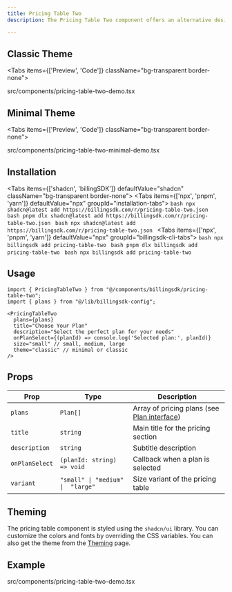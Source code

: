 ```yaml
---
title: Pricing Table Two
description: The Pricing Table Two component offers an alternative design approach for pricing displays. You can use this component to display your pricing plans in an alternative way.

---
```


## Classic Theme

<Tabs items={['Preview', 'Code']} className="bg-transparent border-none">
  <Tab value="Preview" className="border-none bg-transparent p-0 mt-3">
    <PreviewComponents registryName="pricing-table-two">
      <PricingTableTwoDemo />
    </PreviewComponents>
  </Tab>

  <Tab value="Code" className="mt-3">
    <include cwd lang="tsx" meta='title="src/components/pricing-table-two-demo.tsx"'>src/components/pricing-table-two-demo.tsx</include>
  </Tab>
</Tabs>

## Minimal Theme

<Tabs items={['Preview', 'Code']} className="bg-transparent border-none">
  <Tab value="Preview" className="border-none bg-transparent p-0 mt-3">
    <PreviewComponents registryName="pricing-table-two">
      <PricingTableTwoMinimalDemo />
    </PreviewComponents>
  </Tab>


  <Tab value="Code" className="mt-3">
    <include cwd lang="tsx" meta='title="src/components/pricing-table-two-minimal-demo.tsx"'>src/components/pricing-table-two-minimal-demo.tsx</include>
  </Tab>
</Tabs>


## Installation

<Tabs items={['shadcn', 'billingSDK']} defaultValue="shadcn" className="bg-transparent border-none">
  <Tab value="shadcn" className="border-none bg-transparent p-0 mt-3">
    <Tabs items={['npx', 'pnpm', 'yarn']} defaultValue="npx" groupId="installation-tabs">
      <Tab value="npx">
        ```bash
        npx shadcn@latest add https://billingsdk.com/r/pricing-table-two.json
        ```
      </Tab>
      <Tab value="pnpm">
        ```bash
        pnpm dlx shadcn@latest add https://billingsdk.com/r/pricing-table-two.json
        ```
      </Tab>
      <Tab value="yarn">
        ```bash
        npx shadcn@latest add https://billingsdk.com/r/pricing-table-two.json
        ```
      </Tab>
    </Tabs>
  </Tab>
  <Tab value="billingSDK" className="border-none bg-transparent p-0 mt-3">
    <Tabs items={['npx', 'pnpm', 'yarn']} defaultValue="npx" groupId="billingsdk-cli-tabs">
      <Tab value="npx">
        ```bash
        npx billingsdk add pricing-table-two
        ```
      </Tab>
      <Tab value="pnpm">
        ```bash
        pnpm dlx billingsdk add pricing-table-two
        ```
      </Tab>
      <Tab value="yarn">
        ```bash
        npx billingsdk add pricing-table-two
        ```
      </Tab>
    </Tabs>
  </Tab>
</Tabs>


## Usage

```tsx
import { PricingTableTwo } from "@/components/billingsdk/pricing-table-two";
import { plans } from "@/lib/billingsdk-config";
```

```tsx
<PricingTableTwo 
  plans={plans}
  title="Choose Your Plan"
  description="Select the perfect plan for your needs"
  onPlanSelect={(planId) => console.log('Selected plan:', planId)}
  size="small" // small, medium, large
  theme="classic" // minimal or classic
/>
```

## Props

| Prop | Type | Description |
|------|------|-------------|
| `plans` | `Plan[]` | Array of pricing plans (see [Plan interface](/docs/interfaces#plan-interface)) |
| `title` | `string` | Main title for the pricing section |
| `description` | `string` | Subtitle description |
| `onPlanSelect` | `(planId: string) => void` | Callback when a plan is selected |
| `variant` | `"small" \| "medium" \|  "large"` | Size variant of the pricing table |

## Theming

The pricing table component is styled using the `shadcn/ui` library. You can customize the colors and fonts by overriding the CSS variables. You can also get the theme from the [Theming](/docs/theming) page.



## Example
<include cwd lang="tsx" meta='title="src/components/pricing-table-two-demo.tsx"'>src/components/pricing-table-two-demo.tsx</include>
